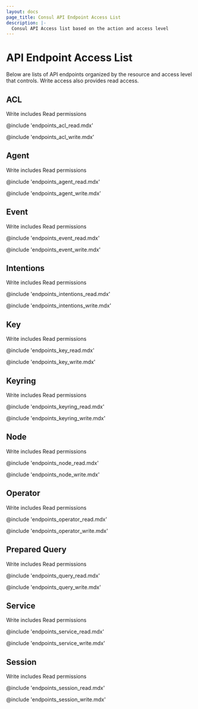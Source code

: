 ```yaml
---
layout: docs
page_title: Consul API Endpoint Access List
description: |-
  Consul API Access list based on the action and access level
---
```


# API Endpoint Access List

Below are lists of API endpoints organized by the resource and access level that controls. Write access also provides read access.

## ACL
Write includes Read permissions

<Tabs>

<Tab heading="Read">

@include 'endpoints_acl_read.mdx'

</Tab>

<Tab heading="Write">

@include 'endpoints_acl_write.mdx'

</Tab>

</Tabs>

## Agent
Write includes Read permissions

<Tabs>

<Tab heading="Read">

@include 'endpoints_agent_read.mdx'

</Tab>

<Tab heading="Write">

@include 'endpoints_agent_write.mdx'

</Tab>

</Tabs>

## Event
Write includes Read permissions

<Tabs>

<Tab heading="Read">

@include 'endpoints_event_read.mdx'

</Tab>

<Tab heading="Write">

@include 'endpoints_event_write.mdx'

</Tab>

</Tabs>

## Intentions
Write includes Read permissions

<Tabs>

<Tab heading="Read">

@include 'endpoints_intentions_read.mdx'

</Tab>

<Tab heading="Write">

@include 'endpoints_intentions_write.mdx'

</Tab>

</Tabs>

## Key
Write includes Read permissions

<Tabs>

<Tab heading="Read">

@include 'endpoints_key_read.mdx'

</Tab>

<Tab heading="Write">

@include 'endpoints_key_write.mdx'

</Tab>

</Tabs>

## Keyring
Write includes Read permissions

<Tabs>

<Tab heading="Read">

@include 'endpoints_keyring_read.mdx'

</Tab>

<Tab heading="Write">

@include 'endpoints_keyring_write.mdx'

</Tab>

</Tabs>


## Node
Write includes Read permissions

<Tabs>

<Tab heading="Read">

@include 'endpoints_node_read.mdx'

</Tab>

<Tab heading="Write">

@include 'endpoints_node_write.mdx'

</Tab>

</Tabs>

## Operator
Write includes Read permissions

<Tabs>

<Tab heading="Read">

@include 'endpoints_operator_read.mdx'

</Tab>

<Tab heading="Write">

@include 'endpoints_operator_write.mdx'

</Tab>

</Tabs>

## Prepared Query
Write includes Read permissions

<Tabs>

<Tab heading="Read">

@include 'endpoints_query_read.mdx'

</Tab>

<Tab heading="Write">

@include 'endpoints_query_write.mdx'

</Tab>

</Tabs>

## Service
Write includes Read permissions

<Tabs>

<Tab heading="Read">

@include 'endpoints_service_read.mdx'

</Tab>

<Tab heading="Write">

@include 'endpoints_service_write.mdx'

</Tab>

</Tabs>


## Session
Write includes Read permissions

<Tabs>

<Tab heading="Read">

@include 'endpoints_session_read.mdx'

</Tab>

<Tab heading="Write">

@include 'endpoints_session_write.mdx'

</Tab>

</Tabs>

